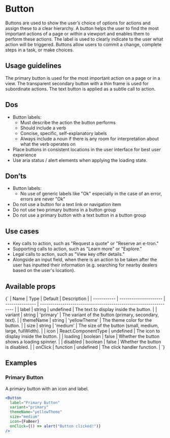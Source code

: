 
<Meta of={ButtonStories} />

# Button

Buttons are used to show the user’s choice of options for actions and assign these to a clear hierarchy. A button helps the user to find the most important actions of a page or within a viewport and enables them to perform these actions. The label is used to clearly indicate to the user what action will be triggered. Buttons allow users to commit a change, complete steps in a task, or make choices.

## Usage guidelines

The primary button is used for the most important action on a page or in a view. The transparent secondary button with a thin frame is used for subordinate actions. The text button is applied as a subtle call to action.

<Canvas>
  <Story name="Primary">
    <ButtonStories.Primary />
  </Story>
</Canvas>

## Dos

- Button labels:
  - Must describe the action the button performs
  - Should include a verb
  - Concise, specific, self-explanatory labels
  - Always include a noun if there is any room for interpretation about what the verb operates on
- Place buttons in consistent locations in the user interface for best user experience
- Use aria status / alert elements when applying the loading state.

## Don’ts

- Button labels:
  - No use of generic labels like "Ok" especially in the case of an error, errors are never "Ok"
- Do not use a button for a text link or navigation item
- Do not use two primary buttons in a button group
- Do not use a primary button with a text button in a button group

## Use cases

- Key calls to action, such as "Request a quote" or "Reserve an e-tron."
- Supporting calls to action, such as "Learn more" or "Explore."
- Legal calls to action, such as "View key offer details."
- Alongside an input field, when there is an action to be taken after the user has inputted their information (e.g. searching for nearby dealers based on the user's location).

## Available props

<Markdown>
  {`
| Name        | Type                  | Default         | Description                                                       |
| ----------- | --------------------- | --------------- | ----------------------------------------------------------------- |
| label     | string              | undefined     | The text to display inside the button.                            |
| variant   | string              | 'primary'     | The variant of the button (primary, secondary, text).       |
| themeName | string              | 'yellowTheme' | The theme color for the button.                                   |
| size      | string              | 'medium'      | The size of the button (small, medium, large, fullWidth). |
| icon      | React.ComponentType | undefined     | The icon to display inside the button.                            |
| loading   | boolean             | false         | Whether the button shows a loading spinner.                       |
| disabled  | boolean             | false         | Whether the button is disabled.                                   |
| onClick   | function            | undefined     | The click handler function.                                       |
`}
</Markdown>

## Examples

### Primary Button

A primary button with an icon and label.

```jsx
<Button
  label="Primary Button"
  variant="primary"
  themeName="yellowTheme"
  size="medium"
  icon={FaBeer}
  onClick={() => alert("Button clicked!")}
/>
```
